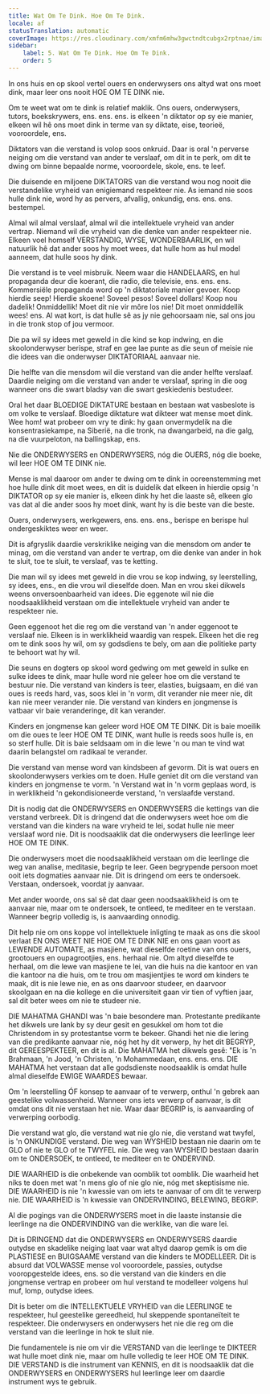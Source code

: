 ```yaml
---
title: Wat Om Te Dink. Hoe Om Te Dink.
locale: af
statusTranslation: automatic
coverImage: https://res.cloudinary.com/xmfm6mhw3gwctndtcubgx2rptnae/image/upload/v1740337243/small_cover_educacion_fundamental_a051170f1c.webp
sidebar:
    label: 5. Wat Om Te Dink. Hoe Om Te Dink.
    order: 5
---
```

In ons huis en op skool vertel ouers en onderwysers ons altyd wat ons moet dink, maar leer ons nooit HOE OM TE DINK nie.

Om te weet wat om te dink is relatief maklik. Ons ouers, onderwysers, tutors, boekskrywers, ens. ens. ens. is elkeen 'n diktator op sy eie manier, elkeen wil hê ons moet dink in terme van sy diktate, eise, teorieë, vooroordele, ens.

Diktators van die verstand is volop soos onkruid. Daar is oral 'n perverse neiging om die verstand van ander te verslaaf, om dit in te perk, om dit te dwing om binne bepaalde norme, vooroordele, skole, ens. te leef.

Die duisende en miljoene DIKTATORS van die verstand wou nog nooit die verstandelike vryheid van enigiemand respekteer nie. As iemand nie soos hulle dink nie, word hy as pervers, afvallig, onkundig, ens. ens. ens. bestempel.

Almal wil almal verslaaf, almal wil die intellektuele vryheid van ander vertrap. Niemand wil die vryheid van die denke van ander respekteer nie. Elkeen voel homself VERSTANDIG, WYSE, WONDERBAARLIK, en wil natuurlik hê dat ander soos hy moet wees, dat hulle hom as hul model aanneem, dat hulle soos hy dink.

Die verstand is te veel misbruik. Neem waar die HANDELAARS, en hul propaganda deur die koerant, die radio, die televisie, ens. ens. ens. Kommersiële propaganda word op 'n diktatoriale manier gevoer. Koop hierdie seep! Hierdie skoene! Soveel pesos! Soveel dollars! Koop nou dadelik! Onmiddellik! Moet dit nie vir môre los nie! Dit moet onmiddellik wees! ens. Al wat kort, is dat hulle sê as jy nie gehoorsaam nie, sal ons jou in die tronk stop of jou vermoor.

Die pa wil sy idees met geweld in die kind se kop indwing, en die skoolonderwyser berispe, straf en gee lae punte as die seun of meisie nie die idees van die onderwyser DIKTATORIAAL aanvaar nie.

Die helfte van die mensdom wil die verstand van die ander helfte verslaaf. Daardie neiging om die verstand van ander te verslaaf, spring in die oog wanneer ons die swart bladsy van die swart geskiedenis bestudeer.

Oral het daar BLOEDIGE DIKTATURE bestaan en bestaan wat vasbeslote is om volke te verslaaf. Bloedige diktature wat dikteer wat mense moet dink. Wee hom! wat probeer om vry te dink: hy gaan onvermydelik na die konsentrasiekampe, na Siberië, na die tronk, na dwangarbeid, na die galg, na die vuurpeloton, na ballingskap, ens.

Nie die ONDERWYSERS en ONDERWYSERS, nóg die OUERS, nóg die boeke, wil leer HOE OM TE DINK nie.

Mense is mal daaroor om ander te dwing om te dink in ooreenstemming met hoe hulle dink dit moet wees, en dit is duidelik dat elkeen in hierdie opsig 'n DIKTATOR op sy eie manier is, elkeen dink hy het die laaste sê, elkeen glo vas dat al die ander soos hy moet dink, want hy is die beste van die beste.

Ouers, onderwysers, werkgewers, ens. ens. ens., berispe en berispe hul ondergeskiktes weer en weer.

Dit is afgryslik daardie verskriklike neiging van die mensdom om ander te minag, om die verstand van ander te vertrap, om die denke van ander in hok te sluit, toe te sluit, te verslaaf, vas te ketting.

Die man wil sy idees met geweld in die vrou se kop indwing, sy leerstelling, sy idees, ens., en die vrou wil dieselfde doen. Man en vrou skei dikwels weens onversoenbaarheid van idees. Die eggenote wil nie die noodsaaklikheid verstaan om die intellektuele vryheid van ander te respekteer nie.

Geen eggenoot het die reg om die verstand van 'n ander eggenoot te verslaaf nie. Elkeen is in werklikheid waardig van respek. Elkeen het die reg om te dink soos hy wil, om sy godsdiens te bely, om aan die politieke party te behoort wat hy wil.

Die seuns en dogters op skool word gedwing om met geweld in sulke en sulke idees te dink, maar hulle word nie geleer hoe om die verstand te bestuur nie. Die verstand van kinders is teer, elasties, buigsaam, en dié van oues is reeds hard, vas, soos klei in 'n vorm, dit verander nie meer nie, dit kan nie meer verander nie. Die verstand van kinders en jongmense is vatbaar vir baie veranderinge, dit kan verander.

Kinders en jongmense kan geleer word HOE OM TE DINK. Dit is baie moeilik om die oues te leer HOE OM TE DINK, want hulle is reeds soos hulle is, en so sterf hulle. Dit is baie seldsaam om in die lewe 'n ou man te vind wat daarin belangstel om radikaal te verander.

Die verstand van mense word van kindsbeen af gevorm. Dit is wat ouers en skoolonderwysers verkies om te doen. Hulle geniet dit om die verstand van kinders en jongmense te vorm. 'n Verstand wat in 'n vorm geplaas word, is in werklikheid 'n gekondisioneerde verstand, 'n verslaafde verstand.

Dit is nodig dat die ONDERWYSERS en ONDERWYSERS die kettings van die verstand verbreek. Dit is dringend dat die onderwysers weet hoe om die verstand van die kinders na ware vryheid te lei, sodat hulle nie meer verslaaf word nie. Dit is noodsaaklik dat die onderwysers die leerlinge leer HOE OM TE DINK.

Die onderwysers moet die noodsaaklikheid verstaan om die leerlinge die weg van analise, meditasie, begrip te leer. Geen begrypende persoon moet ooit iets dogmaties aanvaar nie. Dit is dringend om eers te ondersoek. Verstaan, ondersoek, voordat jy aanvaar.

Met ander woorde, ons sal sê dat daar geen noodsaaklikheid is om te aanvaar nie, maar om te ondersoek, te ontleed, te mediteer en te verstaan. Wanneer begrip volledig is, is aanvaarding onnodig.

Dit help nie om ons koppe vol intellektuele inligting te maak as ons die skool verlaat EN ONS WEET NIE HOE OM TE DINK NIE en ons gaan voort as LEWENDE AUTOMATE, as masjiene, wat dieselfde roetine van ons ouers, grootouers en oupagrootjies, ens. herhaal nie. Om altyd dieselfde te herhaal, om die lewe van masjiene te lei, van die huis na die kantoor en van die kantoor na die huis, om te trou om masjientjies te word om kinders te maak, dit is nie lewe nie, en as ons daarvoor studeer, en daarvoor skoolgaan en na die kollege en die universiteit gaan vir tien of vyftien jaar, sal dit beter wees om nie te studeer nie.

DIE MAHATMA GHANDI was 'n baie besondere man. Protestante predikante het dikwels ure lank by sy deur gesit en gesukkel om hom tot die Christendom in sy protestantse vorm te bekeer. Ghandi het nie die lering van die predikante aanvaar nie, nóg het hy dit verwerp, hy het dit BEGRYP, dit GEREESPEKTEER, en dit is al. Die MAHATMA het dikwels gesê: "Ek is 'n Brahmaan, 'n Jood, 'n Christen, 'n Mohammedaan, ens. ens. ens. DIE MAHATMA het verstaan dat alle godsdienste noodsaaklik is omdat hulle almal dieselfde EWIGE WAARDES bewaar.

Om 'n leerstelling ÓF konsep te aanvaar of te verwerp, onthul 'n gebrek aan geestelike volwassenheid. Wanneer ons iets verwerp of aanvaar, is dit omdat ons dit nie verstaan het nie. Waar daar BEGRIP is, is aanvaarding of verwerping oorbodig.

Die verstand wat glo, die verstand wat nie glo nie, die verstand wat twyfel, is 'n ONKUNDIGE verstand. Die weg van WYSHEID bestaan nie daarin om te GLO of nie te GLO of te TWYFEL nie. Die weg van WYSHEID bestaan daarin om te ONDERSOEK, te ontleed, te mediteer en te ONDERVIND.

DIE WAARHEID is die onbekende van oomblik tot oomblik. Die waarheid het niks te doen met wat 'n mens glo of nie glo nie, nóg met skeptisisme nie. DIE WAARHEID is nie 'n kwessie van om iets te aanvaar of om dit te verwerp nie. DIE WAARHEID is 'n kwessie van ONDERVINDING, BELEWING, BEGRIP.

Al die pogings van die ONDERWYSERS moet in die laaste instansie die leerlinge na die ONDERVINDING van die werklike, van die ware lei.

Dit is DRINGEND dat die ONDERWYSERS en ONDERWYSERS daardie outydse en skadelike neiging laat vaar wat altyd daarop gemik is om die PLASTIESE en BUIGSAAME verstand van die kinders te MODELLEER. Dit is absurd dat VOLWASSE mense vol vooroordele, passies, outydse vooropgestelde idees, ens. so die verstand van die kinders en die jongmense vertrap en probeer om hul verstand te modelleer volgens hul muf, lomp, outydse idees.

Dit is beter om die INTELLEKTUELE VRYHEID van die LEERLINGE te respekteer, hul geestelike gereedheid, hul skeppende spontaneïteit te respekteer. Die onderwysers en onderwysers het nie die reg om die verstand van die leerlinge in hok te sluit nie.

Die fundamentele is nie om vir die VERSTAND van die leerlinge te DIKTEER wat hulle moet dink nie, maar om hulle volledig te leer HOE OM TE DINK. DIE VERSTAND is die instrument van KENNIS, en dit is noodsaaklik dat die ONDERWYSERS en ONDERWYSERS hul leerlinge leer om daardie instrument wys te gebruik.

